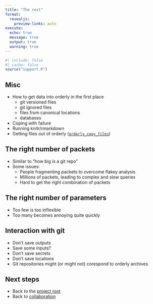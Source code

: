 ```yaml
---
title: "The rest"
format:
  revealjs:
    preview-links: auto
execute:
  echo: true
  message: true
  output: true
  warning: true
---
```


```r
#| include: false
#| cache: false
source("support.R")
```

## Misc

* How to get data into orderly in the first place
  - git versioned files
  - git ignored files
  - files from canonical locations
  - databases
* Coping with failure
* Running knitr/rmarkdown
* Getting files out of orderly ([`orderly_copy_files`](https://mrc-ide.github.io/orderly/reference/orderly_copy_files.html){preview-link="true"})

## The right number of packets

* Similar to "how big is a git repo"
* Some issues:
  * People fragmenting packets to overcome flakey analysis
  * Millions of packets, leading to complex and slow queries
  * Hard to get the right combination of packets

## The right number of parameters

* Too few is too inflexible
* Too many becomes annoying quite quickly

## Interaction with git

* Don't save outputs
* Save some inputs?
* Don't save secrets
* Don't save locations
* Git repositories might (or might not) corespond to orderly archives

## Next steps

* Back to the [project root](..)
* Back to [collaboration](collaboration.html)
